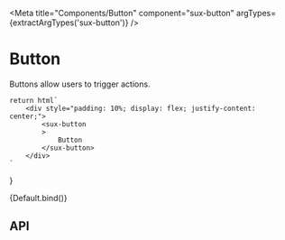 
<Meta
    title="Components/Button"
    component="sux-button"
    argTypes={extractArgTypes('sux-button')}
/>

# Button

Buttons allow users to trigger actions.

    return html`
        <div style="padding: 10%; display: flex; justify-content: center;">
            <sux-button
            >
                Button
            </sux-button>
        </div>
    `
}

<Canvas>
    <Story name="Default">{Default.bind()}</Story>
</Canvas>

## API

<ArgsTable of="sux-button" />